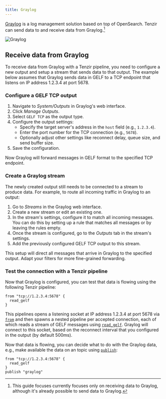 ```yaml
---
title: Graylog
---
```


[Graylog](https://graylog.org/) is a log management solution based on top of
OpenSearch. Tenzir can send data to and receive data from Graylog.[^1]

[^1]: This guide focuses currently focuses only on receiving data to Graylog,
      although it's already possible to send data to Graylog.

![Graylog](graylog.svg)

## Receive data from Graylog

To receive data from Graylog with a Tenzir pipeline, you need to configure a new
output and setup a stream that sends data to that output. The example below
assumes that Graylog sends data in GELF to a TCP endpoint that listens on
IP address 1.2.3.4 at port 5678.

### Configure a GELF TCP output

1. Navigate to *System/Outputs* in Graylog's web interface.
2. Click *Manage Outputs*.
3. Select `GELF TCP` as the output type.
4. Configure the output settings:
   - Specify the target server's address in the `host` field (e.g., `1.2.3.4`).
   - Enter the port number for the TCP connection (e.g., `5678`).
   - Optionally adjust other settings like reconnect delay, queue size, and send
     buffer size.
5. Save the configuration.

Now Graylog will forward messages in GELF format to the specified TCP endpoint.

### Create a Graylog stream

The newly created output still needs to be connected to a stream to produce
data. For example, to route all incoming traffic in Graylog to an output:

1. Go to *Streams* in the Graylog web interface.
2. Create a new stream or edit an existing one.
3. In the stream's settings, configure it to match all incoming messages. You
   can do this by setting up a rule that matches all messages or by leaving the
   rules empty.
4. Once the stream is configured, go to the *Outputs* tab in the stream's
   settings.
5. Add the previously configured GELF TCP output to this stream.

This setup will direct all messages that arrive in Graylog to the specified
output. Adapt your filters for more fine-grained forwarding.

### Test the connection with a Tenzir pipeline

Now that Graylog is configured, you can test that data is flowing using the
following Tenzir pipeline:

```tql
from "tcp://1.2.3.4:5678" {
  read_gelf
}
```

This pipelines opens a listening socket at IP address 1.2.3.4 at port 5678 via
[`from`](/reference/operators/from) and then spawns a nested pipeline per
accepted connection, each of which reads a stream of GELF messages using
[`read_gelf`](/reference/operators/read_gelf). Graylog will connect to
this socket, based on the reconnect interval that you configured in the output
(by default 500ms).

Now that data is flowing, you can decide what to do with the Graylog data, e.g.,
make available the data on an topic using
[`publish`](/reference/operators/publish):

```tql
from "tcp://1.2.3.4:5678" {
  read_gelf
}
publish "graylog"
```
